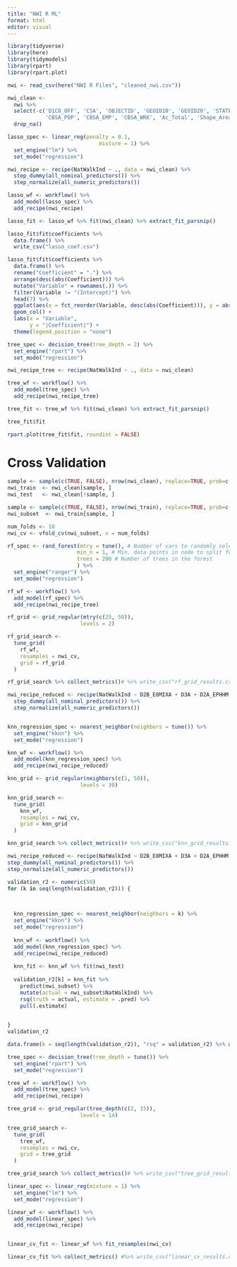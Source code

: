 ```yaml
---
title: "NWI R ML"
format: html
editor: visual
---
```


```r
library(tidyverse)
library(here)
library(tidymodels)
library(rpart)
library(rpart.plot)
```

```r
nwi <- read_csv(here("NWI R Files", "cleaned_nwi.csv"))
```
```r
nwi_clean <-
  nwi %>%
  select(-c('D1C8_OFF', 'CSA', 'OBJECTID', 'GEOID10', 'GEOID20', 'STATEFP', 'COUNTYFP', 'CSA_Name', 'CBSA_Name', 'cat', 'CBG', 'D4A', 'D4D', 'CBG', 'D2A_Ranked', 'D2B_Ranked', 'D3B_Ranked', 'D4A_Ranked', 'Ind_D4A', 'CBSA',
            'CBSA_POP', 'CBSA_EMP', 'CBSA_WRK', 'Ac_Total', 'Shape_Area')) %>%
  drop_na()
```



```r
lasso_spec <- linear_reg(penalty = 0.1,
                             mixture = 1) %>%
  set_engine("lm") %>%
  set_mode("regression")
```

```r
nwi_recipe <- recipe(NatWalkInd ~ ., data = nwi_clean) %>%
  step_dummy(all_nominal_predictors()) %>%
  step_normalize(all_numeric_predictors())
```

```r
lasso_wf <- workflow() %>%
  add_model(lasso_spec) %>%
  add_recipe(nwi_recipe) 
```

```r
lasso_fit <- lasso_wf %>% fit(nwi_clean) %>% extract_fit_parsnip()
```

```r
lasso_fit$fit$coefficients %>%
  data.frame() %>%
  write_csv("lasso_coef.csv")
```


```r
lasso_fit$fit$coefficients %>% 
  data.frame() %>% 
  rename("Coefficient" = ".") %>%
  arrange(desc(abs(Coefficient))) %>% 
  mutate("Variable" = rownames(.)) %>%
  filter(Variable != "(Intercept)") %>%
  head(7) %>%
  ggplot(aes(x = fct_reorder(Variable, desc(abs(Coefficient))), y = abs(Coefficient), fill = Variable)) +
  geom_col() +
  labs(x = "Variable",
       y = "|Coefficient|") + 
  theme(legend.position = "none")
```


```r
tree_spec <- decision_tree(tree_depth = 2) %>%
  set_engine("rpart") %>%
  set_mode("regression")
```

```r
nwi_recipe_tree <- recipe(NatWalkInd ~ ., data = nwi_clean) 
```


```r
tree_wf <- workflow() %>%
  add_model(tree_spec) %>%
  add_recipe(nwi_recipe_tree) 
```

```r
tree_fit <- tree_wf %>% fit(nwi_clean) %>% extract_fit_parsnip()
```

```r
tree_fit$fit
```


```r
rpart.plot(tree_fit$fit, roundint = FALSE)
```


# Cross Validation

```r
sample <- sample(c(TRUE, FALSE), nrow(nwi_clean), replace=TRUE, prob=c(0.9,0.1))
nwi_train  <- nwi_clean[sample, ]
nwi_test   <- nwi_clean[!sample, ]

sample <- sample(c(TRUE, FALSE), nrow(nwi_train), replace=TRUE, prob=c(0.05,0.95))
nwi_subset  <- nwi_train[sample, ]
```

```r
num_folds <- 10
nwi_cv <- vfold_cv(nwi_subset, v = num_folds)
```

```r
rf_spec <- rand_forest(mtry = tune(), # Number of vars to randomly select for each tree
                      min_n = 1, # Min. data points in node to split further
                      trees = 200 # Number of trees in the forest
                      ) %>%
  set_engine("ranger") %>%
  set_mode("regression")

rf_wf <- workflow() %>%
  add_model(rf_spec) %>%
  add_recipe(nwi_recipe_tree) 

rf_grid <- grid_regular(mtry(c(25, 50)),
                       levels = 2)

rf_grid_search <-
  tune_grid(
    rf_wf,
    resamples = nwi_cv,
    grid = rf_grid
  )
```

```r
rf_grid_search %>% collect_metrics()# %>% write_csv("rf_grid_results.csv")
```

```r
nwi_recipe_reduced <- recipe(NatWalkInd ~ D2B_E8MIXA + D3A + D2A_EPHHM + D3AMM + D3AAO + D2C_TRPMX1 + D3B, data = nwi_clean) %>%
  step_dummy(all_nominal_predictors()) %>%
  step_normalize(all_numeric_predictors())


knn_regression_spec <- nearest_neighbor(neighbors = tune()) %>%
  set_engine("kknn") %>%
  set_mode("regression")

knn_wf <- workflow() %>%
  add_model(knn_regression_spec) %>%
  add_recipe(nwi_recipe_reduced) 

knn_grid <- grid_regular(neighbors(c(1, 50)),
                       levels = 30)

knn_grid_search <-
  tune_grid(
    knn_wf,
    resamples = nwi_cv,
    grid = knn_grid
  )
```

```r
knn_grid_search %>% collect_metrics()# %>% write_csv("knn_grid_results.csv")
```


```r
nwi_recipe_reduced <- recipe(NatWalkInd ~ D2B_E8MIXA + D3A + D2A_EPHHM + D3AMM + D3AAO + D2C_TRPMX1 + D3B, data = nwi_clean) %>%
step_dummy(all_nominal_predictors()) %>%
step_normalize(all_numeric_predictors())

validation_r2 <- numeric(50)
for (k in seq(length(validation_r2))) {


  
  knn_regression_spec <- nearest_neighbor(neighbors = k) %>%
  set_engine("kknn") %>%
  set_mode("regression")
  
  knn_wf <- workflow() %>%
  add_model(knn_regression_spec) %>%
  add_recipe(nwi_recipe_reduced) 
  
  knn_fit <- knn_wf %>% fit(nwi_test)
  
  validation_r2[k] = knn_fit %>% 
    predict(nwi_subset) %>%
    mutate(actual = nwi_subset$NatWalkInd) %>%
    rsq(truth = actual, estimate = .pred) %>% 
    pull(.estimate)
    

}
validation_r2
```
```r
data.frame(k = seq(length(validation_r2)), "rsq" = validation_r2) %>% write_csv("knn_validation_r2.csv")
```



```r
tree_spec <- decision_tree(tree_depth = tune()) %>%
  set_engine("rpart") %>%
  set_mode("regression")

tree_wf <- workflow() %>%
  add_model(tree_spec) %>%
  add_recipe(nwi_recipe) 

tree_grid <- grid_regular(tree_depth(c(2, 15)),
                       levels = 14)

tree_grid_search <-
  tune_grid(
    tree_wf,
    resamples = nwi_cv,
    grid = tree_grid
  )
```

```r
tree_grid_search %>% collect_metrics()# %>% write_csv("tree_grid_results.csv")
```


```r
linear_spec <- linear_reg(mixture = 1) %>%
  set_engine("lm") %>%
  set_mode("regression")

linear_wf <- workflow() %>%
  add_model(linear_spec) %>%
  add_recipe(nwi_recipe) 


linear_cv_fit <- linear_wf %>% fit_resamples(nwi_cv)
```

```r
linear_cv_fit %>% collect_metrics() #%>% write_csv("linear_cv_results.csv")
```


